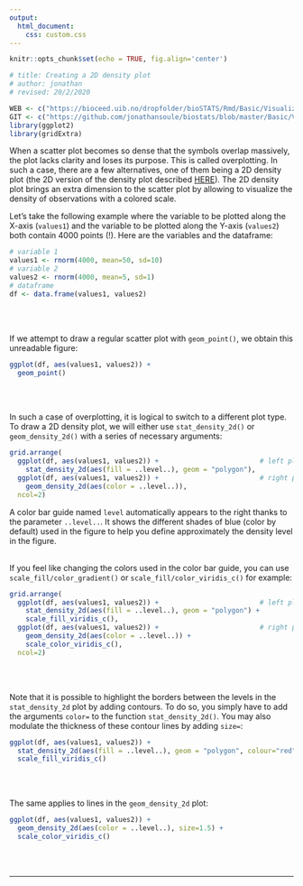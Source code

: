 ```yaml
---
output:
  html_document:
    css: custom.css
--- 
```


```r
knitr::opts_chunk$set(echo = TRUE, fig.align='center')

# title: Creating a 2D density plot
# author: jonathan
# revised: 20/2/2020 

WEB <- c("https://bioceed.uib.no/dropfolder/bioSTATS/Rmd/Basic/Visualizing/Simple/2D-density.html")
GIT <- c("https://github.com/jonathansoule/biostats/blob/master/Basic/Visualizing/Simple/2D-density.Rmd")
library(ggplot2)
library(gridExtra)
```
When a scatter plot becomes so dense that the symbols overlap massively, the plot lacks clarity and loses its purpose. This is called overplotting. In such a case, there are a few alternatives, one of them being a 2D density plot (the 2D version of the density plot described [HERE](https://biostats.w.uib.no/creating-a-density-plot/){target="_blank"}). The 2D density plot brings an extra dimension to the scatter plot by allowing to visualize the density of observations with a colored scale.

Let's take the following example where the variable to be plotted along the X-axis (`values1`) and the variable to be plotted along the Y-axis (`values2`) both contain 4000 points (!). Here are the variables and the dataframe:
```r
# variable 1
values1 <- rnorm(4000, mean=50, sd=10)
# variable 2
values2 <- rnorm(4000, mean=5, sd=1)
# dataframe
df <- data.frame(values1, values2)
```
<br/><br/>

If we attempt to draw a regular scatter plot with `geom_point()`, we obtain this unreadable figure:
```r
ggplot(df, aes(values1, values2)) +
  geom_point()
```
<br/><br/>

In such a case of overplotting, it is logical to switch to a different plot type.
To draw a 2D density plot, we will either use `stat_density_2d()` or `geom_density_2d()` with a series of necessary arguments:
```r
grid.arrange(
  ggplot(df, aes(values1, values2)) +                         # left plot with stat_density_2d
    stat_density_2d(aes(fill = ..level..), geom = "polygon"), 
  ggplot(df, aes(values1, values2)) +                         # right plot with geom_density_2d
    geom_density_2d(aes(color = ..level..)),
  ncol=2)
```
A color bar guide named `level` automatically appears to the right thanks to the parameter `..level..`. It shows the different shades of blue (color by default) used in the figure to help you define approximately the density level in the figure.
<br/><br/>

If you feel like changing the colors used in the color bar guide, you can use `scale_fill/color_gradient()` or `scale_fill/color_viridis_c()` for example:
```r
grid.arrange(
  ggplot(df, aes(values1, values2)) +                         # left plot with stat_density_2d
    stat_density_2d(aes(fill = ..level..), geom = "polygon") +
    scale_fill_viridis_c(), 
  ggplot(df, aes(values1, values2)) +                         # right plot with geom_density_2d
    geom_density_2d(aes(color = ..level..)) +
    scale_color_viridis_c(),
  ncol=2)
```
<br/><br/>

Note that it is possible to highlight the borders between the levels in the `stat_density_2d` plot by adding contours. To do so, you simply have to add the arguments `color=` to the function `stat_density_2d()`. You may also modulate the thickness of these contour lines by adding `size=`:
```r
ggplot(df, aes(values1, values2)) +
  stat_density_2d(aes(fill = ..level..), geom = "polygon", colour="red", size = 1.5) +
  scale_fill_viridis_c()
```
<br/><br/>

The same applies to lines in the `geom_density_2d` plot:
```r
ggplot(df, aes(values1, values2)) +
  geom_density_2d(aes(color = ..level..), size=1.5) +
  scale_color_viridis_c()
```
<br/><br/>


***
<!-- UNCOMMENT TO ACTIVATE
Get the Rmarkdown file corresponding to this page on [GitHub](`r GIT`){target="_blank"}.
-->
